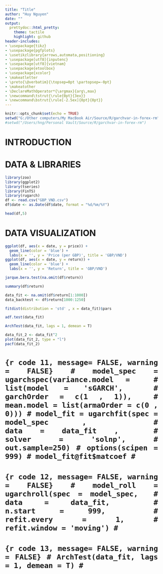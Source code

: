 ```yaml
---
title: "Title"
author: "Huy Nguyen"
date: ""
output:
  prettydoc::html_pretty:
    theme: tactile
    highlight: github
header-includes:
- \usepackage{tikz}
- \usepackage{pgfplots}
- \usetikzlibrary{arrows,automata,positioning}
- \usepackage[utf8]{inputenc}
- \usepackage[utf8]{vietnam}
- \usepackage{etoolbox}
- \usepackage{xcolor}
- \makeatletter
- \preto{\@verbatim}{\topsep=0pt \partopsep=-0pt}
- \makeatother
- \DeclareMathOperator*{\argmax}{arg\,max}
- \newcommand\tstrut{\rule{0pt}{3ex}}
- \newcommand\bstrut{\rule[-2.5ex]{0pt}{0pt}}
---
```


```r
knitr::opts_chunk$set(echo = TRUE)
setwd("G:/Other computers/My MacBook Air/Source/R/garchvar-in-forex-rm")
#setwd("/Users/hng/Personal Vault/Source/R/garchvar-in-forex-rm")
```

# INTRODUCTION
<div align="justify">

# DATA & LIBRARIES
<div align="justify">

```r
library(zoo)
library(ggplot2)
library(tseries)
library(FinTS)
library(rugarch)
df <- read.csv("GBP_VND.csv")
df$date <- as.Date(df$date, format = "%d/%m/%Y")
```

```r
head(df,5)
```


# DATA VISUALIZATION
<div align="justify">

```r
ggplot(df, aes(x = date, y = price)) +
  geom_line(color = 'blue') +
  labs(x = '', y = 'Price (per GBP)', title = 'GBP/VND')
ggplot(df, aes(x = date, y = return)) +
  geom_line(color = 'blue') +
  labs(x = '', y = 'Return', title = 'GBP/VND')
```

```r
jarque.bera.test(na.omit(df$return))
```

```r
summary(df$return)
```

```r
data_fit <- na.omit(df$return[1:1000])
data_backtest <- df$return[1000:1250]
```

```r
fitdist(distribution = 'std' , x = data_fit)$pars
```

```r
adf.test(data_fit)
```

```r
ArchTest(data_fit, lags = 1, demean = T)
```

```r
data_fit_2 <- data_fit^2
plot(data_fit_2, type = "l")
pacf(data_fit_2)
```

# ```{r code 11, message= FALSE, warning = FALSE}
# model_spec = ugarchspec(variance.model = 
#                           list(model = 'sGARCH', 
#                                garchOrder = c(1 , 1)), 
#                           mean.model = list(armaOrder = c(0 , 0)))
# model_fit = ugarchfit(spec = model_spec , 
#                       data = data_fit , 
#                       solver = 'solnp',
#                       out.sample=250)
# options(scipen = 999)
# model_fit@fit$matcoef
# ```
# 
# ```{r code 12, message= FALSE, warning = FALSE}
# model_roll = ugarchroll(spec = model_spec, 
#                         data = data_fit, 
#                         n.start = 999, 
#                         refit.every = 1,
#                         refit.window = 'moving')
# ```
# 
# ```{r code 13, message= FALSE, warning = FALSE}
# ArchTest(data_fit, lags = 1, demean = T)
# ```

